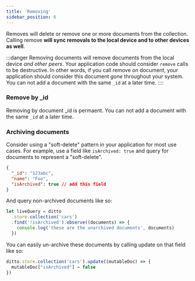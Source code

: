 ```yaml
---
title: 'Removing'
sidebar_position: 6
---
```



Removes will delete or remove one or more documents from the collection. Calling
remove __will sync removals to the local device and to other devices as well__. 

:::danger
Removing documents will remove documents from the local device _and other
peers_. Your application code should consider `remove`  calls to be destructive.
In other words, if you call remove on document, your application should consider
this document _gone_ throughout your system. You can not add a document with the
same `_id` at a later time.
::::

### Remove by _id

Removing by document _id is permaent. You can not add a document with the
same `_id` at a later time.

<SnippetGroup
  name='remove-id' 
/>

### Archiving documents

Consider using a "soft-delete" pattern in your application for most use cases.
For example, use a field like `isArchived: true` and query for documents to
represent a "soft-delete". 

```json
{
  "_id": "123abc",
  "name": "Foo",
  "isArchived": true // add this field
}
```

And query non-archived documents like so:

```js
let liveQuery = ditto
  .store.collection('cars')
  .find('!isArchived').observe((documents) => {
    console.log('these are the unarchived documents', documents)
  })
```

You can easily un-archive these documents by calling update on that field like so:

```js
ditto.store.collection('cars').update((mutableDoc) => {
  mutableDoc["isArchived"] = false
})
```

